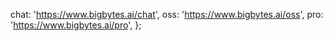   chat: 'https://www.bigbytes.ai/chat',
  oss: 'https://www.bigbytes.ai/oss',
  pro: 'https://www.bigbytes.ai/pro',
};
